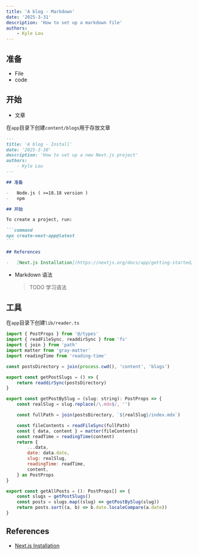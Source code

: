 ```yaml
---
title: 'A blog - Markdown'
date: '2025-3-31'
description: 'How to set up a markdown file'
authors:
    - Kyle Lou
---
```


## 准备

-   File
-   code

## 开始

-   文章

在`app`目录下创建`content/blogs`用于存放文章

````markdown
---
title: 'A blog - Install'
date: '2025-3-30'
description: 'How to set up a new Next.js project'
authors:
    - Kyle Lou
---

## 准备

-   Node.js ( >=18.18 version )
-   npm

## 开始

To create a project, run:

```command
npx create-next-app@latest
```

## References

-   [Next.js Installation](https://nextjs.org/docs/app/getting-started/installation)
````

-   Markdown 语法
    > TODO 学习语法

## 工具

在`app`目录下创建`lib/reader.ts`

```js
import { PostProps } from '@/types'
import { readFileSync, readdirSync } from 'fs'
import { join } from 'path'
import matter from 'gray-matter'
import readingTime from 'reading-time'

const postsDirectory = join(process.cwd(), 'content', 'blogs')

export const getPostSlugs = () => {
	return readdirSync(postsDirectory)
}

export const getPostBySlug = (slug: string): PostProps => {
	const realSlug = slug.replace(/\.mdx$/, '')

	const fullPath = join(postsDirectory, `${realSlug}/index.mdx`)

	const fileContents = readFileSync(fullPath)
	const { data, content } = matter(fileContents)
	const readTime = readingTime(content)
	return {
		...data,
		date: data.date,
		slug: realSlug,
		readingTime: readTime,
		content,
	} as PostProps
}

export const getAllPosts = (): PostProps[] => {
	const slugs = getPostSlugs()
	const posts = slugs.map((slug) => getPostBySlug(slug))
	return posts.sort((a, b) => b.date.localeCompare(a.date))
}
```

## References

-   [Next.js Installation](https://nextjs.org/docs/app/getting-started/installation)
